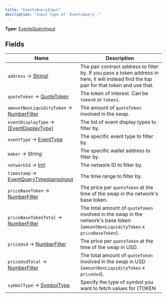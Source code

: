 ```yaml
---
title: "EventsQueryInput"
description: "Input type of `EventsQuery`."
---
```


**Type:** [EventsQueryInput](/api-reference/types/eventsqueryinput)

## Fields

| Name | Description |
|------|-------------|
| `address` → [String!](/api-reference/types/string) | The pair contract address to filter by. If you pass a token address in here, it will instead find the top pair for that token and use that. |
| `quoteToken` → [QuoteToken](/api-reference/types/quotetoken) | The token of interest. Can be `token0` or `token1`. |
| `amountNonLiquidityToken` → [NumberFilter](/api-reference/types/numberfilter) | The amount of `quoteToken` involved in the swap. |
| `eventDisplayType` → [[EventDisplayType]](/api-reference/types/eventdisplaytype) | The list of event display types to filter by. |
| `eventType` → [EventType](/api-reference/types/eventtype) | The specific event type to filter by. |
| `maker` → String | The specific wallet address to filter by. |
| `networkId` → [Int!](/api-reference/types/int) | The network ID to filter by. |
| `timestamp` → [EventQueryTimestampInput](/api-reference/types/eventquerytimestampinput) | The time range to filter by. |
| `priceBaseToken` → [NumberFilter](/api-reference/types/numberfilter) | The price per `quoteToken` at the time of the swap in the network's base token. |
| `priceBaseTokenTotal` → [NumberFilter](/api-reference/types/numberfilter) | The total amount of `quoteToken` involved in the swap in the network's base token (`amountNonLiquidityToken` x `priceBaseToken`). |
| `priceUsd` → [NumberFilter](/api-reference/types/numberfilter) | The price per `quoteToken` at the time of the swap in USD. |
| `priceUsdTotal` → [NumberFilter](/api-reference/types/numberfilter) | The total amount of `quoteToken` involved in the swap in USD (`amountNonLiquidityToken` x `priceUsd`). |
| `symbolType` → [SymbolType](/api-reference/types/symboltype) | Specify the type of symbol you want to fetch values for (TOKEN | POOL) |


